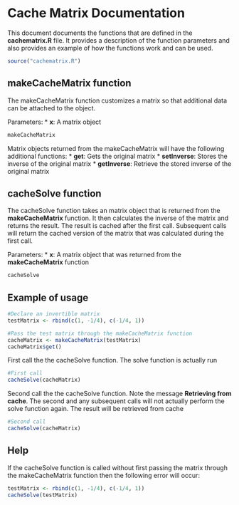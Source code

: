 Cache Matrix Documentation
========================================================

This document documents the functions that are defined in the **cachematrix.R** file. It provides a description of the function parameters and also provides an example of how the functions work and can be used.

```r
source("cachematrix.R")
```

makeCacheMatrix function
---------------------
The makeCacheMatrix function customizes a matrix so that additional data can be attached to the object.

Parameters:
* **x**: A matrix object
```r
makeCacheMatrix
```

Matrix objects returned from the makeCacheMatrix will have the following additional functions:
* **get**: Gets the original matrix
* **setInverse**: Stores the inverse of the original matrix
* **getInverse**: Retrieve the stored inverse of the original matrix

cacheSolve function
------------------------
The cacheSolve function takes an matrix object that is returned from the **makeCacheMatrix** function. It then calculates the inverse of the matrix and returns the result. The result is cached after the first call. Subsequent calls will return the cached version of the matrix that was calculated during the first call.

Parameters:
* **x**: A matrix object that was returned from the **makeCacheMatrix** function
```r
cacheSolve
```

Example of usage
-----------------------

```r
#Declare an invertible matrix
testMatrix <- rbind(c(1, -1/4), c(-1/4, 1))

#Pass the test matrix through the makeCacheMatrix function
cacheMatrix <- makeCacheMatrix(testMatrix)
cacheMatrix$get()
```

First call the the cacheSolve function. The solve function is actually run
```r
#First call
cacheSolve(cacheMatrix)
```

Second call the the cacheSolve function. Note the message **Retrieving from cache**. The second and any subsequent calls will not actually perform the solve function again. The result will be retrieved from cache
```r
#Second call
cacheSolve(cacheMatrix)
```

Help
----------------------------
If the cacheSolve function is called without first passing the matrix through the makeCacheMatrix function then the following error will occur:
```r
testMatrix <- rbind(c(1, -1/4), c(-1/4, 1))
cacheSolve(testMatrix)
```